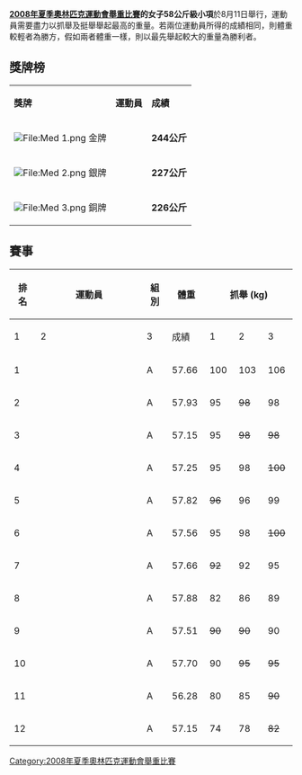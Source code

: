 {{2008年奥运会举重}}
'''[[2008年夏季奧林匹克運動會舉重比賽|2008年夏季奧林匹克運動會舉重比賽]]的女子58公斤級小項'''於8月11日舉行，運動員需要盡力以抓舉及挺舉舉起最高的重量。若兩位運動員所得的成績相同，則體重較輕者為勝方，假如兩者體重一樣，則以最先舉起較大的重量為勝利者。



== 獎牌榜 ==
{| class="wikitable"
|- bgcolor="#efefef"
| '''獎牌'''
| '''運動員'''
| '''成績'''
|-
| bgcolor="gold" | [[File:Med_1.png|File:Med 1.png]] 金牌
|{{flagIOCathlete|[[陳艷青|陳艷青]]|CHN|2008年夏季}}||'''244公斤'''
|-
| bgcolor="silver" | [[File:Med_2.png|File:Med 2.png]] 銀牌
|{{flagIOCathlete|[[玛丽娜·沙伊诺夫|玛丽娜·沙伊诺夫]]|RUS|2008年夏季}}||'''227公斤'''
|-
| bgcolor="cc9966" | [[File:Med_3.png|File:Med 3.png]] 銅牌
|{{flagIOCathlete|[[吳正愛|吳正愛]]|PRK|2008年夏季}}||'''226公斤'''
|}


== 賽事 ==
{|class="wikitable" style="text-align:center;"
! rowspan=2| 排名
! rowspan=2 width=305|運動員
! rowspan=2 width=20|組別
! rowspan=2 width=50|體重
!colspan=4| 抓舉 (kg)
!colspan=4| 挺舉 (kg)
!rowspan=2 width=60| 總成績 (kg)
|-
! width=40|1
! width=40|2
! width=40|3
! width=55|成績
! width=40|1
! width=40|2
! width=40|3
! width=55|成績
|-bgcolor=gold
| 1 ||align=left|{{flagIOCathlete|[[陳艷青|陳艷青]]|CHN|2008年夏季}}  || A || 57.66 || 100 || 103 || 106 || ''106'' || 130 || 132 || 138 || ''138'' '''OR''' || '''244'''  '''OR'''
|-bgcolor=silver
| 2 ||align=left|{{flagIOCathlete|[[玛丽娜·沙伊诺夫|玛丽娜·沙伊诺夫]]|RUS|2008年夏季}}  || A || 57.93 || 95 || <s>98</s> || 98 || ''98'' || 125 || <s>128</s> || 129 || ''129'' || '''227'''
|-bgcolor=cc9966
| 3 ||align=left|{{flagIOCathlete|[[吳正愛|吳正愛]]|PRK|2008年夏季}}  || A || 57.15 || 95 || <s>98</s> || <s>98</s> ||  ''95'' || 125 || <s>131</s> || 131 || ''131'' || '''226'''
|-
| 4 ||align=left|{{flagIOCathlete|[[旺迪·甲梅因|旺迪·甲梅因]]|THA|2008年夏季}}  || A || 57.25 || 95 || 98 || <s>100</s> || ''98'' || 125 || 128 || <s>129</s> || ''128'' || '''226'''
|-
| 5 ||align=left|{{flagIOCathlete|[[亚历山德拉·埃斯科瓦尔|亚历山德拉·埃斯科瓦尔]]|ECU|2008年夏季}} || A || 57.82 || <s>96</s> || 96 || 99 || ''99'' || 120 || 124 || <s>127</s> || ''124'' || '''223'''
|-
| 6 ||align=left|{{flagIOCathlete|[[罗梅拉·贝加伊|罗梅拉·贝加伊]]|ALB|2008年夏季}} || A || 57.56 || 95 || 98 || <s>100</s> || ''98'' || 110 || 115 || 118 || ''118'' || '''216'''
|-
| 7 ||align=left|{{flagIOCathlete|[[亚历山德拉·克莱诺夫斯卡|亚历山德拉·克莱诺夫斯卡]]|POL|2008年夏季}} || A || 57.66 || <s>92</s> || 92 || 95 || ''95'' || 120 || <s>125</s> || <s>126</s> || ''120'' || '''215'''
|-
| 8 ||align=left|{{flagIOCathlete|[[罗克萨娜·科科什|罗克萨娜·科科什]]|ROU|2008年夏季}} || A || 57.88 || 82 || 86 || 89 || ''89'' || 111 || <s>115</s> || 115 || ''115'' || '''204'''
|-
| 9 ||align=left|{{flagIOCathlete|[[加拉莱·维加·莫拉莱斯|加拉莱·维加·莫拉莱斯]]|PUR|2008年夏季}} || A || 57.51 || <s>90</s> || <s>90</s> || 90 || ''90'' || 112 || <s>115</s> || <s>116</s> || ''112'' || '''202'''
|-
| 10 ||align=left|{{flagIOCathlete|[[玛丽埃塔·戈特弗里德|玛丽埃塔·戈特弗里德]]|POL|2008年夏季}} || A || 57.70 || 90 || <s>95</s> || <s>95</s> || ''90'' || 105 || 110 || <s>113</s> || ''110'' || '''200'''
|-
| 11 ||align=left|{{flagIOCathlete|[[海迪琳·迪亚兹|海迪琳·迪亚兹]]|PHI|2008年夏季}}  || A || 56.28 || 80 || 85 || <s>90</s> || ''85'' || <s>102</s> || 102 || 107 || ''107'' || '''192'''
|-
| 12 ||align=left|{{flagIOCathlete|[[温迪·黑尔|温迪·黑尔]]|SOL|2008年夏季}} || A || 57.15 || 74 || 78 || <s>82</s> || ''78'' || 95 || <s>100</s> || <s>100</s> || ''95'' || '''173'''
|}

[[Category:2008年夏季奧林匹克運動會舉重比賽|Category:2008年夏季奧林匹克運動會舉重比賽]]